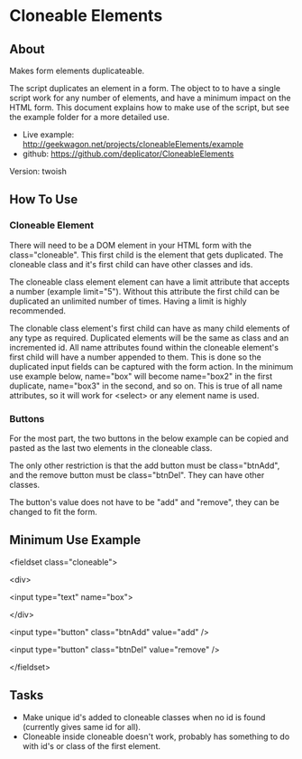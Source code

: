 =Cloneable Elements=

==About==

Makes form elements duplicateable.

The script duplicates an element in a form. The object to to have a single script work for any number of elements, and have a minimum impact on the HTML form. This document explains how to make use of the script, but see the example folder for a more detailed use.

* Live example: http://geekwagon.net/projects/cloneableElements/example
* github: https://github.com/deplicator/CloneableElements

Version: twoish

==How To Use==
===Cloneable Element===

There will need to be a DOM element in your HTML form with the class="cloneable". This first child is the element that gets duplicated. The cloneable class and it's first child can have other classes and ids.

The cloneable class element element can have a limit attribute that accepts a number (example limit="5"). Without this attribute the first child can be duplicated an unlimited number of times. Having a limit is highly recommended.

The clonable class element's first child can have as many child elements of any type as required. Duplicated elements will be the same as class and an incremented id. All name attributes found within the cloneable element's first child will have a number appended to them. This is done so the duplicated input fields can be captured with the form action. In the minimum use example below, name="box" will become name="box2" in the first duplicate, name="box3" in the second, and so on. This is true of all name attributes, so it will work for <nowiki><select></nowiki> or any element name is used.

===Buttons===

For the most part, the two buttons in the below example can be copied and pasted as the last two elements in the cloneable class.

The only other restriction is that the add button must be class="btnAdd", and the remove button must be class="btnDel". They can have other classes.

The button's value does not have to be "add" and "remove", they can be changed to fit the form.

==Minimum Use Example==

<nowiki><fieldset class="cloneable"></nowiki>

<nowiki><div></nowiki>

<nowiki><input type="text" name="box"></nowiki>

<nowiki></div></nowiki>

<nowiki><input type="button" class="btnAdd" value="add" /></nowiki>

<nowiki><input type="button" class="btnDel" value="remove" /></nowiki>

<nowiki></fieldset></nowiki>

==Tasks==
* Make unique id's added to cloneable classes when no id is found (currently gives same id for all).
* Cloneable inside cloneable doesn't work, probably has something to do with id's or class of the first element.
